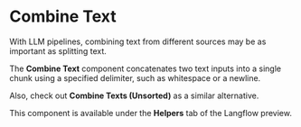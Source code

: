 
# Combine Text

With LLM pipelines, combining text from different sources may be as important as splitting text.

The **Combine Text** component concatenates two text inputs into a single chunk using a specified delimiter, such as whitespace or a newline.

Also, check out **Combine Texts (Unsorted)** as a similar alternative.

This component is available under the **Helpers** tab of the Langflow preview.

<div
  style={{ marginBottom: "20px", display: "flex", justifyContent: "center" }}
>
  <ReactPlayer playing controls url="/videos/combine_text.mp4" />
</div>
